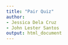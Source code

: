 ```yaml
---
title: "Pair Quiz"
author: 
- Jessica Dela Cruz
- John Lester Santos
output: html_document
---
```



